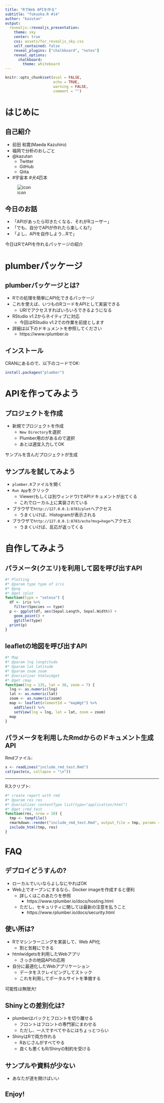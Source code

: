 ```yaml
---
title: "RでWeb APIを作る"
subtitle: "fukuoka.R #14"
author: "kazutan"
output:
  revealjs::revealjs_presentation:
    theme: sky
    center: true
    css: assets/for_revealjs_sky.css
    self_contained: false
    reveal_plugins: ["chalkboard", "notes"]
    reveal_options:
      chalkboard:
        theme: whiteboard
---
```


```r
knitr::opts_chunk$set(eval = FALSE,
                      echo = TRUE,
                      warning = FALSE,
                      comment = "")
```

# はじめに

## 自己紹介

<div class="column1">
- 前田 和寛(Maeda Kazuhiro)
- 福岡で分析のおしごと
- @kazutan
    - Twitter
    - GitHub
    - Qiita
- #宇宙本 #犬4匹本
</div>
<div class="column2">
![icon](https://kazutan.github.io/RUserMeeting2016/pics/user.png)
</div>

## 今日のお話

- 「APIがあったら叩きたくなる、それがRユーザー」
- 「でも、自分でAPIが作れたら楽しくね?」
- 「よし、APIを自作しよう…Rで」

今日はRでAPIを作れるパッケージの紹介

# plumberパッケージ

## plumberパッケージとは?

- Rでの処理を簡単にAPI化できるパッケージ
- これを使えば、いつものRコードをAPIとして実装できる
    - URIでアクセスすればいろいろできるようになる
- RStudio v1.2からネイティブに対応
    - 今回はRStudio v1.2での作業を前提とします
- 詳細は以下のドキュメントを参照してください
    - https://www.rplumber.io

## インストール

CRANにあるので、以下のコードでOK:

```r
install.packages("plumber")
```

# APIを作ってみよう {#intro1}

## プロジェクトを作成

- 新規でプロジェクトを作成
    - `New Directory`を選択
    - Plumber用のがあるので選択
    - あとは適宜入力してOK

サンプルを含んだプロジェクトが生成

## サンプルを試してみよう

- `plumber.R`ファイルを開く
- `Run App`をクリック
    - Viewer(もしくは別ウィンドウ)でAPIドキュメントが出てくる
    - これでローカル上に実装されている
- ブラウザで`http://127.0.0.1:8783/plot`へアクセス
    - うまくいけば、Histogramが表示される
- ブラウザで`http://127.0.0.1:8783/echo?msg=hoge`へアクセス
    - うまくいけば、反応が返ってくる

# 自作してみよう

## パラメータ(クエリ)を利用して図を呼び出すAPI {#sample1}

```r
#* Plotting
#* @param type type of iris
#* @png
#* @get /plot
function(type = "setosa") {
  df <- iris %>% 
    filter(Species == type)
  p <- ggplot(df, aes(Sepal.Length, Sepal.Width)) +
    geom_point() +
    ggtitle(type)
  print(p)
}
```

## leafletの地図を呼び出すAPI {#sample2}

```r
#* Map
#* @param lng longtitude
#* @param lat latitude
#* @param zoom zoom
#* @serializer htmlwidget
#* @get /map
function(lng = 135, lat = 38, zoom = 7) {
  lng <- as.numeric(lng)
  lat <- as.numeric(lat)
  zoom <- as.numeric(zoom)
  map <- leaflet(elementId = "mapWgt") %>% 
    addTiles() %>% 
    setView(lng = lng, lat = lat, zoom = zoom)
  map
}
```

## パラメータを利用したRmdからのドキュメント生成API {#sample3}

Rmdファイル:

```r
x <- readLines("include_rmd_test.Rmd")
cat(paste(x, collapse = "\n"))
```


---

Rスクリプト:

```r
#* create report with rmd
#* @param res res
#* @serializer contentType list(type="application/html")
#* @get /rmd_test
function(res, nrow = 10) {
  tmp <- tempfile()
  rmarkdown::render("include_rmd_test.Rmd", output_file = tmp, params = list(nrow = nrow))
  include_html(tmp, res)
}
```

# FAQ

## デプロイどうすんの?

- ローカルでいいならよしなにやればOK
- Web上でオープンにするなら、Docker imageを作成すると便利
    - 詳しくはこのあたりを参照
        - https://www.rplumber.io/docs/hosting.html
    - ただし、セキュリティに関しては最新の注意を払うこと
        - https://www.rplumber.io/docs/security.html

## 使い所は?

- Rでマシンラーニングを実装して、Web API化
    - 割と気軽にできる
- htmlwidgetsを利用したWebアプリ
    - さっきの地図APIの応用
- 自分に最適化したWebアプリケーション
    - データをスクレイピングしてストック
    - これを利用してポータルサイトを準備する

可能性は無限大!

## Shinyとの差別化は?

- plumberはバックとフロントを切り離せる
    - フロントはフロントの専門家にまわせる
    - ただし、一人ですべてやるにはちょっとつらい
- ShinyはRで両方作れる
    - Rおじさんがすべてやる
    - 良くも悪くもR/Shinyの制約を受ける

## サンプルや資料が少ない

- あなたが道を開けばいい

## Enjoy!